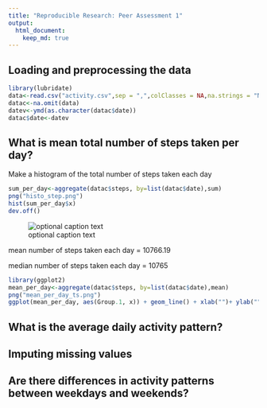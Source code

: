```yaml
---
title: "Reproducible Research: Peer Assessment 1"
output: 
  html_document:
    keep_md: true
---
```



## Loading and preprocessing the data
```r
library(lubridate)
data<-read.csv("activity.csv",sep = ",",colClasses = NA,na.strings = "NA")
datac<-na.omit(data)
datev<-ymd(as.character(datac$date))
datac$date<-datev
```

## What is mean total number of steps taken per day?


Make a histogram of the total number of steps taken each day
```r
sum_per_day<-aggregate(datac$steps, by=list(datac$date),sum)
png("histo_step.png")
hist(sum_per_day$x)
dev.off()
```
![optional caption text](./histo_step.png)

mean number of steps taken each day = 10766.19

median number of steps taken each day = 10765

```r
library(ggplot2)
mean_per_day<-aggregate(datac$steps, by=list(datac$date),mean)
png("mean_per_day_ts.png")
ggplot(mean_per_day, aes(Group.1, x)) + geom_line() + xlab("")+ ylab("")
```


## What is the average daily activity pattern?



## Imputing missing values



## Are there differences in activity patterns between weekdays and weekends?
